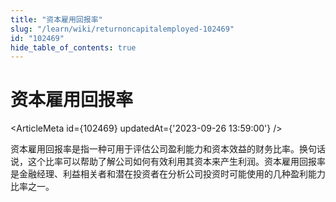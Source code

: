 ```yaml
---
title: "资本雇用回报率"
slug: "/learn/wiki/returnoncapitalemployed-102469"
id: "102469"
hide_table_of_contents: true
---
```



# 资本雇用回报率

<ArticleMeta id={102469} updatedAt={'2023-09-26 13:59:00'} />
<div className='border-solid border-b border-t-0 my-4 border-[var(--ifm-color-gray-300)]' />

资本雇用回报率是指一种可用于评估公司盈利能力和资本效益的财务比率。换句话说，这个比率可以帮助了解公司如何有效利用其资本来产生利润。资本雇用回报率是金融经理、利益相关者和潜在投资者在分析公司投资时可能使用的几种盈利能力比率之一。
